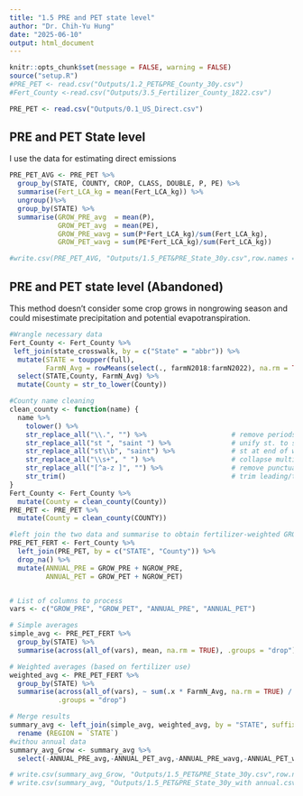 ```yaml
---
title: "1.5 PRE and PET state level"
author: "Dr. Chih-Yu Hung"
date: "2025-06-10"
output: html_document
---
```


```r
knitr::opts_chunk$set(message = FALSE, warning = FALSE)
source("setup.R")
#PRE_PET <- read.csv("Outputs/1.2_PET&PRE_County_30y.csv")
#Fert_County <-read.csv("Outputs/3.5_Fertilizer_County_1822.csv")

PRE_PET <- read.csv("Outputs/0.1_US_Direct.csv")
```

## PRE and PET State level 

I use the data for estimating direct emissions


```r
PRE_PET_AVG <- PRE_PET %>%
  group_by(STATE, COUNTY, CROP, CLASS, DOUBLE, P, PE) %>%
  summarise(Fert_LCA_kg = mean(Fert_LCA_kg)) %>%
  ungroup()%>%
  group_by(STATE) %>%
  summarise(GROW_PRE_avg  = mean(P), 
            GROW_PET_avg  = mean(PE),
            GROW_PRE_wavg = sum(P*Fert_LCA_kg)/sum(Fert_LCA_kg),
            GROW_PET_wavg = sum(PE*Fert_LCA_kg)/sum(Fert_LCA_kg))

#write.csv(PRE_PET_AVG, "Outputs/1.5_PET&PRE_State_30y.csv",row.names = FALSE)
```



## PRE and PET state level (Abandoned)

This method doesn't consider some crop grows in nongrowing season and could misestimate precipitation and potential evapotranspiration. 

```r
#Wrangle necessary data
Fert_County <- Fert_County %>%
 left_join(state_crosswalk, by = c("State" = "abbr")) %>%
  mutate(STATE = toupper(full),
         FarmN_Avg = rowMeans(select(., farmN2018:farmN2022), na.rm = TRUE)) %>%
  select(STATE,County, FarmN_Avg) %>%
  mutate(County = str_to_lower(County))

#County name cleaning
clean_county <- function(name) {
  name %>%
    tolower() %>%
    str_replace_all("\\.", "") %>%                     # remove periods
    str_replace_all("st ", "saint ") %>%               # unify st. to saint
    str_replace_all("st\\b", "saint") %>%              # st at end of word
    str_replace_all("\\s+", " ") %>%                   # collapse multiple spaces
    str_replace_all("[^a-z ]", "") %>%                 # remove punctuation
    str_trim()                                         # trim leading/trailing spaces
}
Fert_County <- Fert_County %>%
  mutate(County = clean_county(County))
PRE_PET <- PRE_PET %>%
  mutate(County = clean_county(COUNTY))

#left join the two data and summarise to obtain fertilizer-weighted GROW_PRE, GROW_PET and ANNUAL_PRE, ANNUAL_PET
PRE_PET_FERT <- Fert_County %>%
  left_join(PRE_PET, by = c("STATE", "County")) %>%
  drop_na() %>%
  mutate(ANNUAL_PRE = GROW_PRE + NGROW_PRE,
         ANNUAL_PET = GROW_PET + NGROW_PET)


# List of columns to process
vars <- c("GROW_PRE", "GROW_PET", "ANNUAL_PRE", "ANNUAL_PET")

# Simple averages
simple_avg <- PRE_PET_FERT %>%
  group_by(STATE) %>%
  summarise(across(all_of(vars), mean, na.rm = TRUE), .groups = "drop")

# Weighted averages (based on fertilizer use)
weighted_avg <- PRE_PET_FERT %>%
  group_by(STATE) %>%
  summarise(across(all_of(vars), ~ sum(.x * FarmN_Avg, na.rm = TRUE) / sum(FarmN_Avg, na.rm = TRUE)),
            .groups = "drop")

# Merge results
summary_avg <- left_join(simple_avg, weighted_avg, by = "STATE", suffix = c("_avg", "_wavg")) %>%
  rename (REGION = `STATE`)
#withou annual data
summary_avg_Grow <- summary_avg %>%
  select(-ANNUAL_PRE_avg,-ANNUAL_PET_avg,-ANNUAL_PRE_wavg,-ANNUAL_PET_wavg)

# write.csv(summary_avg_Grow, "Outputs/1.5_PET&PRE_State_30y.csv",row.names = FALSE)
# write.csv(summary_avg, "Outputs/1.5_PET&PRE_State_30y_with annual.csv",row.names = FALSE)

```
